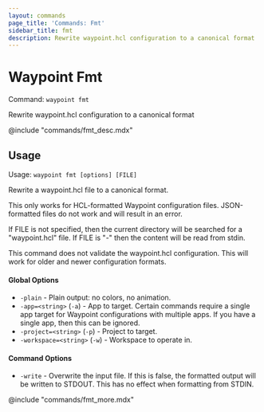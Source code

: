 ```yaml
---
layout: commands
page_title: 'Commands: Fmt'
sidebar_title: fmt
description: Rewrite waypoint.hcl configuration to a canonical format
---
```


# Waypoint Fmt

Command: `waypoint fmt`

Rewrite waypoint.hcl configuration to a canonical format

@include "commands/fmt_desc.mdx"

## Usage

Usage: `waypoint fmt [options] [FILE]`

Rewrite a waypoint.hcl file to a canonical format.

This only works for HCL-formatted Waypoint configuration files. JSON-formatted
files do not work and will result in an error.

If FILE is not specified, then the current directory will be searched
for a "waypoint.hcl" file. If FILE is "-" then the content will be read
from stdin.

This command does not validate the waypoint.hcl configuration. This will
work for older and newer configuration formats.

#### Global Options

- `-plain` - Plain output: no colors, no animation.
- `-app=<string>` (`-a`) - App to target. Certain commands require a single app target for Waypoint configurations with multiple apps. If you have a single app, then this can be ignored.
- `-project=<string>` (`-p`) - Project to target.
- `-workspace=<string>` (`-w`) - Workspace to operate in.

#### Command Options

- `-write` - Overwrite the input file. If this is false, the formatted output will be written to STDOUT. This has no effect when formatting from STDIN.

@include "commands/fmt_more.mdx"
